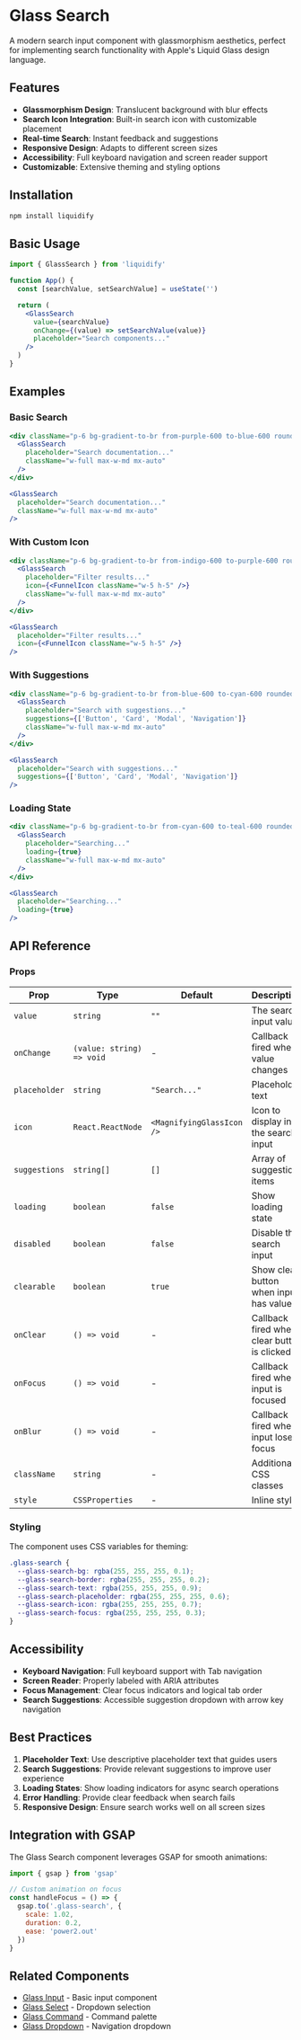 
# Glass Search

A modern search input component with glassmorphism aesthetics, perfect for implementing search functionality with Apple's Liquid Glass design language.

## Features

- **Glassmorphism Design**: Translucent background with blur effects
- **Search Icon Integration**: Built-in search icon with customizable placement
- **Real-time Search**: Instant feedback and suggestions
- **Responsive Design**: Adapts to different screen sizes
- **Accessibility**: Full keyboard navigation and screen reader support
- **Customizable**: Extensive theming and styling options

## Installation

```bash
npm install liquidify
```

## Basic Usage

```jsx
import { GlassSearch } from 'liquidify'

function App() {
  const [searchValue, setSearchValue] = useState('')

  return (
    <GlassSearch
      value={searchValue}
      onChange={(value) => setSearchValue(value)}
      placeholder="Search components..."
    />
  )
}
```

## Examples

### Basic Search

```jsx
<div className="p-6 bg-gradient-to-br from-purple-600 to-blue-600 rounded-lg">
  <GlassSearch 
    placeholder="Search documentation..." 
    className="w-full max-w-md mx-auto"
  />
</div>
```

```jsx
<GlassSearch 
  placeholder="Search documentation..." 
  className="w-full max-w-md mx-auto"
/>
```

### With Custom Icon

```jsx
<div className="p-6 bg-gradient-to-br from-indigo-600 to-purple-600 rounded-lg">
  <GlassSearch 
    placeholder="Filter results..."
    icon={<FunnelIcon className="w-5 h-5" />}
    className="w-full max-w-md mx-auto"
  />
</div>
```

```jsx
<GlassSearch 
  placeholder="Filter results..."
  icon={<FunnelIcon className="w-5 h-5" />}
/>
```

### With Suggestions

```jsx
<div className="p-6 bg-gradient-to-br from-blue-600 to-cyan-600 rounded-lg">
  <GlassSearch 
    placeholder="Search with suggestions..."
    suggestions={['Button', 'Card', 'Modal', 'Navigation']}
    className="w-full max-w-md mx-auto"
  />
</div>
```

```jsx
<GlassSearch 
  placeholder="Search with suggestions..."
  suggestions={['Button', 'Card', 'Modal', 'Navigation']}
/>
```

### Loading State

```jsx
<div className="p-6 bg-gradient-to-br from-cyan-600 to-teal-600 rounded-lg">
  <GlassSearch 
    placeholder="Searching..."
    loading={true}
    className="w-full max-w-md mx-auto"
  />
</div>
```

```jsx
<GlassSearch 
  placeholder="Searching..."
  loading={true}
/>
```

## API Reference

### Props

| Prop | Type | Default | Description |
|------|------|---------|-------------|
| `value` | `string` | `""` | The search input value |
| `onChange` | `(value: string) => void` | - | Callback fired when value changes |
| `placeholder` | `string` | `"Search..."` | Placeholder text |
| `icon` | `React.ReactNode` | `<MagnifyingGlassIcon />` | Icon to display in the search input |
| `suggestions` | `string[]` | `[]` | Array of suggestion items |
| `loading` | `boolean` | `false` | Show loading state |
| `disabled` | `boolean` | `false` | Disable the search input |
| `clearable` | `boolean` | `true` | Show clear button when input has value |
| `onClear` | `() => void` | - | Callback fired when clear button is clicked |
| `onFocus` | `() => void` | - | Callback fired when input is focused |
| `onBlur` | `() => void` | - | Callback fired when input loses focus |
| `className` | `string` | - | Additional CSS classes |
| `style` | `CSSProperties` | - | Inline styles |

### Styling

The component uses CSS variables for theming:

```css
.glass-search {
  --glass-search-bg: rgba(255, 255, 255, 0.1);
  --glass-search-border: rgba(255, 255, 255, 0.2);
  --glass-search-text: rgba(255, 255, 255, 0.9);
  --glass-search-placeholder: rgba(255, 255, 255, 0.6);
  --glass-search-icon: rgba(255, 255, 255, 0.7);
  --glass-search-focus: rgba(255, 255, 255, 0.3);
}
```

## Accessibility

- **Keyboard Navigation**: Full keyboard support with Tab navigation
- **Screen Reader**: Properly labeled with ARIA attributes
- **Focus Management**: Clear focus indicators and logical tab order
- **Search Suggestions**: Accessible suggestion dropdown with arrow key navigation

## Best Practices

1. **Placeholder Text**: Use descriptive placeholder text that guides users
2. **Search Suggestions**: Provide relevant suggestions to improve user experience
3. **Loading States**: Show loading indicators for async search operations
4. **Error Handling**: Provide clear feedback when search fails
5. **Responsive Design**: Ensure search works well on all screen sizes

## Integration with GSAP

The Glass Search component leverages GSAP for smooth animations:

```jsx
import { gsap } from 'gsap'

// Custom animation on focus
const handleFocus = () => {
  gsap.to('.glass-search', {
    scale: 1.02,
    duration: 0.2,
    ease: 'power2.out'
  })
}
```

## Related Components

- [Glass Input](/components/inputs/glass-input) - Basic input component
- [Glass Select](/components/inputs/glass-select) - Dropdown selection
- [Glass Command](/components/containment/glass-command) - Command palette
- [Glass Dropdown](/components/navigation/glass-dropdown) - Navigation dropdown